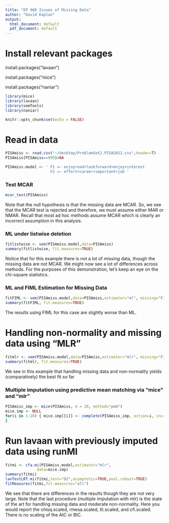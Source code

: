 ```yaml
---
title: "EP 960 Issues of Missing Data"
author: "David Kaplan"
output:
  html_document: default
  pdf_document: default
---
```

# Install relevant packages

install.packages("lavaan")

install.packages("mice")

install.packages("naniar")

```r
library(mice)
library(lavaan)
library(semTools)
library(naniar)
```
```r
knitr::opts_chunk$set(echo = FALSE)
```

# Read in data

```r
PISAmiss <- read.csv("~/desktop/ProblemSet2.PISA2012.csv",header=T)
PISAmiss[PISAmiss==999]=NA
```

```r
PISAmiss.model <- ' F1 =~ enjoyread+lookforward+enjoy+interest
					F2 =~ effort+career+important+job '
```

### Test MCAR
```r
mcar_test(PISAmiss)
```

Note that the null hypothesis is that the missing data are MCAR.  So, we see that the MCAR test is rejected and therefore, we must assume either MAR or NMAR.  Recall that most ad hoc methods assume MCAR which is clearly an incorrect assumption in this analysis.


### ML under listwise deletion
```r
fitlistwise <- sem(PISAmiss.model,data=PISAmiss)
summary(fitlistwise, fit.measures=TRUE)
```

Notice that for this example there is not a lot of missing data, though the missing data are not MCAR.  We might now see a lot of differences across methods. For the purposes of this demonstration, let's keep an eye on the chi-square statistics.

### ML and FIML Estimation for Missing Data
```r

fitFIML <- sem(PISAmiss.model,data=PISAmiss,estimator="ml", missing="FIML")
summary(fitFIML, fit.measures=TRUE)
```

The results using FIML for this case are slightly worse than ML.

# Handling non-normality and missing data using "MLR" #
```r
fitmlr <- sem(PISAmiss.model,data=PISAmiss,estimator="mlr", missing="FIML")
summary(fitmlr, fit.measures=TRUE)
```
We see in this example that handling missing data and non-normality yields (comparatively) the best fit so far


### Multiple imputation using predictive mean matching via "mice" and "mlr" ###

```r
PISAmiss_imp <- mice(PISAmiss, m = 20, method="pmm")
mice.imp <- NULL
for(i in 1:20) { mice.imp[[i]] <- complete(PISAmiss_imp, action=i, inc=FALSE)  
}
```
# Run lavaan with previously imputed data using runMI  
```r
fitmi <- cfa.mi(PISAmiss.model,estimator="mlr",
              data=mice.imp)
summary(fitmi)
lavTestLRT.mi(fitmi,test="D2",asymptotic=TRUE,pool.robust=TRUE)
fitMeasures(fitmi,fit.measures="all")

```

We see that there are differences in the results though they are not very large.  Note that the last procedure (multiple imputation with mlr) is the state of the art for handling missing data and moderate non-normality.  Here you would report the chisq.scaled, rmesa.scaled, tli.scaled, and cfi.scaled.  There is no scaling of the AIC or BIC.